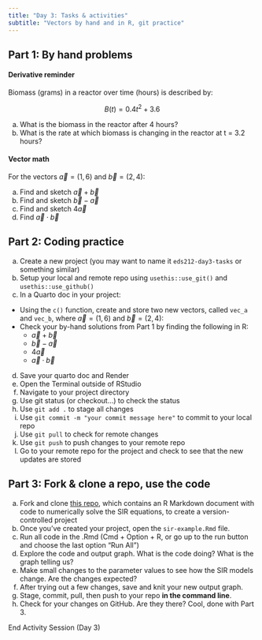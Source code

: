 ```yaml
---
title: "Day 3: Tasks & activities"
subtitle: "Vectors by hand and in R, git practice"
---
```


## Part 1: By hand problems

#### Derivative reminder

Biomass (grams) in a reactor over time (hours) is described by: 

::: {.center-text}
$$B(t) = 0.4t^2 + 3.6$$
:::

a. What is the biomass in the reactor after 4 hours?
b. What is the rate at which biomass is changing in the reactor at t = 3.2 hours? 

#### Vector math

For the vectors $\vec a = (1,6)$ and $\vec b = (2, 4)$: 

a. Find and sketch $\vec a + \vec b$
b. Find and sketch $\vec b - \vec a$
c. Find and sketch $4 \vec a$
d. Find $\vec a \cdot \vec b$

## Part 2: Coding practice

a. Create a new project (you may want to name it `eds212-day3-tasks` or something similar)
b. Setup your local and remote repo using `usethis::use_git()` and `usethis::use_github()`
c. In a Quarto doc in your project:
  - Using the `c()` function, create and store two new vectors, called `vec_a` and   `vec_b`, where $\vec a = (1,6)$ and $\vec b = (2, 4)$: 
  - Check your by-hand solutions from Part 1 by finding the following in R: 
    - $\vec a + \vec b$
    - $\vec b - \vec a$
    - $4 \vec a$
    - $\vec a \cdot \vec b$
d. Save your quarto doc and Render
e. Open the Terminal outside of RStudio
f. Navigate to your project directory
c. Use git status (or checkout...) to check the status
d. Use `git add .` to stage all changes 
e. Use `git commit -m "your commit message here"` to commit to your local repo
f. Use `git pull` to check for remote changes
g. Use `git push` to push changes to your remote repo
h. Go to your remote repo for the project and check to see that the new updates are stored

## Part 3: Fork & clone a repo, use the code

a. Fork and clone [this repo](https://github.com/EDS-212-Essential-Math/SIR-ODE-example), which contains an R Markdown document with code to numerically solve the SIR equations, to create a version-controlled project
b. Once you've created your project, open the `sir-example.Rmd` file. 
c. Run all code in the .Rmd (Cmd + Option + R, or go up to the run button and choose the last option "Run All")
d. Explore the code and output graph. What is the code doing? What is the graph telling us? 
e. Make small changes to the parameter values to see how the SIR models change. Are the changes expected? 
f. After trying out a few changes, save and knit your new output graph.
g. Stage, commit, pull, then push to your repo **in the command line**.
h. Check for your changes on GitHub. Are they there? Cool, done with Part 3.

::: {.center-text .body-text-xl .teal-text}
End Activity Session (Day 3)
:::




